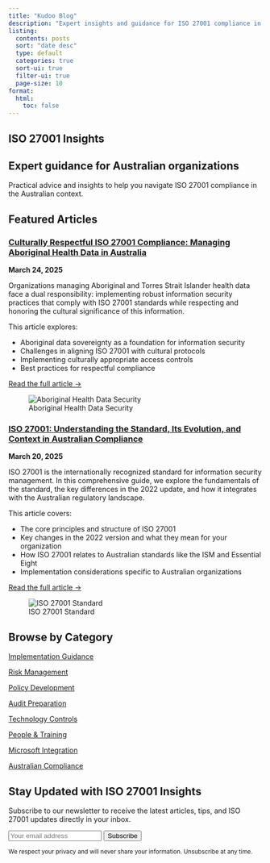 ```yaml
---
title: "Kudoo Blog"
description: "Expert insights and guidance for ISO 27001 compliance in Australia"
listing:
  contents: posts
  sort: "date desc"
  type: default
  categories: true
  sort-ui: true
  filter-ui: true
  page-size: 10
format:
  html:
    toc: false
---
```


::: {.hero-container}
::: {.container}
::: {.hero-text}
# ISO 27001 <span class="gradient-text">Insights</span>
## Expert guidance for Australian organizations

Practical advice and insights to help you navigate ISO 27001 compliance in the Australian context.
:::
:::
:::

::: {.container .py-5}
## Featured Articles

::: {.row .align-items-center}
::: {.col-md-8}
### [Culturally Respectful ISO 27001 Compliance: Managing Aboriginal Health Data in Australia](posts/2025/03/iso-aboriginal.qmd)

**March 24, 2025**

Organizations managing Aboriginal and Torres Strait Islander health data face a dual responsibility: implementing robust information security practices that comply with ISO 27001 standards while respecting and honoring the cultural significance of this information.

This article explores:

- Aboriginal data sovereignty as a foundation for information security
- Challenges in aligning ISO 27001 with cultural protocols
- Implementing culturally appropriate access controls
- Best practices for respectful compliance

[Read the full article →](posts/2025/03/iso-aboriginal.qmd){.cta-btn .mt-3}
:::

::: {.col-md-4}
![Aboriginal Health Data Security](images/aboriginal-health-data-security.jpg){.img-fluid .rounded .shadow}
:::
:::

::: {.row .align-items-center .mt-5}
::: {.col-md-8}
### [ISO 27001: Understanding the Standard, Its Evolution, and Context in Australian Compliance](posts/2025/03/what-is-iso.qmd)

**March 20, 2025**

ISO 27001 is the internationally recognized standard for information security management. In this comprehensive guide, we explore the fundamentals of the standard, the key differences in the 2022 update, and how it integrates with the Australian regulatory landscape.

This article covers:

- The core principles and structure of ISO 27001
- Key changes in the 2022 version and what they mean for your organization
- How ISO 27001 relates to Australian standards like the ISM and Essential Eight
- Implementation considerations specific to Australian organizations

[Read the full article →](posts/2025/03/what-is-iso.qmd){.cta-btn .mt-3}
:::

::: {.col-md-4}
![ISO 27001 Standard](images/iso-27001-featured.jpg){.img-fluid .rounded .shadow}
:::
:::

## Browse by Category

::: {.row .g-4 .mt-3}
::: {.col-6 .col-md-3}
[Implementation Guidance](#){.btn-secondary .w-100}
:::

::: {.col-6 .col-md-3}
[Risk Management](#){.btn-secondary .w-100}
:::

::: {.col-6 .col-md-3}
[Policy Development](#){.btn-secondary .w-100}
:::

::: {.col-6 .col-md-3}
[Audit Preparation](#){.btn-secondary .w-100}
:::

::: {.col-6 .col-md-3}
[Technology Controls](#){.btn-secondary .w-100}
:::

::: {.col-6 .col-md-3}
[People & Training](#){.btn-secondary .w-100}
:::

::: {.col-6 .col-md-3}
[Microsoft Integration](#){.btn-secondary .w-100}
:::

::: {.col-6 .col-md-3}
[Australian Compliance](#){.btn-secondary .w-100}
:::
:::
:::

::: {.section .cta-section .py-5}
::: {.container}
## Stay Updated with ISO 27001 Insights

Subscribe to our newsletter to receive the latest articles, tips, and ISO 27001 updates directly in your inbox.

::: {.row .justify-content-center}
::: {.col-md-8 .col-lg-6}
<form id="newsletter-form" class="d-flex gap-2">
  <input type="email" class="form-control" placeholder="Your email address" required>
  <button type="submit" class="cta-btn">Subscribe</button>
</form>
<small class="text-light">We respect your privacy and will never share your information. Unsubscribe at any time.</small>
:::
:::
:::
:::